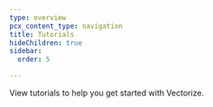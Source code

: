 ```yaml
---
type: overview
pcx_content_type: navigation
title: Tutorials
hideChildren: true
sidebar:
  order: 5

---
```



View <GlossaryTooltip term="tutorial">tutorials</GlossaryTooltip> to help you get started with Vectorize.

<ListTutorials />
